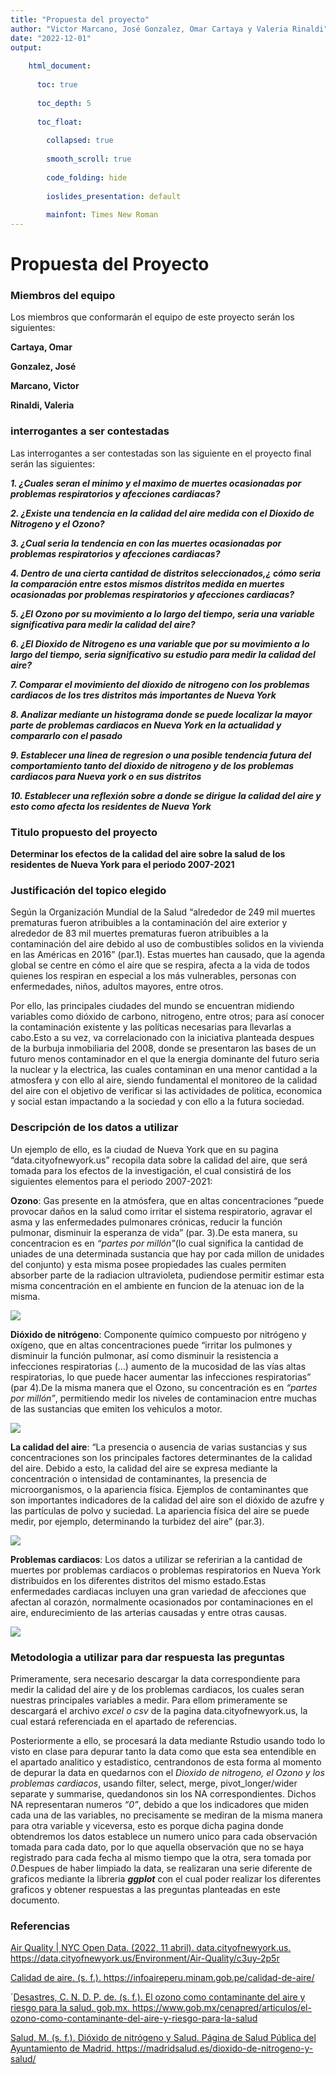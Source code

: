 ---
title: "Propuesta del proyecto"
author: "Victor Marcano, José Gonzalez, Omar Cartaya y Valeria Rinaldi"
date: "2022-12-01"
output: 
 
    html_document:
      
      toc: true
      
      toc_depth: 5
      
      toc_float:
        
        collapsed: true
        
        smooth_scroll: true
        
        code_folding: hide
        
        ioslides_presentation: default
        
        mainfont: Times New Roman
---
# Propuesta del Proyecto

### Miembros del equipo

Los miembros que conformarán el equipo de este proyecto serán los siguientes:
 
 **Cartaya, Omar**
 
 **Gonzalez, José**
 
 **Marcano, Victor**
 
 **Rinaldi, Valeria**
 
### interrogantes a ser contestadas
 
 Las interrogantes a ser contestadas son las siguiente en el proyecto final serán las siguientes:

**_1. ¿Cuales seran el minimo y el maximo de muertes ocasionadas por problemas respiratorios y afecciones cardiacas?_**

**_2. ¿Existe una tendencia en la calidad del aire medida con el Dioxido de Nitrogeno y el Ozono?_**

**_3. ¿Cual seria la tendencia en con las muertes ocasionadas por problemas respiratorios y afecciones cardiacas?_**

**_4. Dentro de una cierta cantidad de distritos seleccionados,¿ cómo seria la comparación entre estos mismos distritos medida en muertes ocasionadas por problemas respiratorios y afecciones cardiacas?_**

**_5. ¿El Ozono por su movimiento a lo largo del tiempo, seria una variable significativa para medir la calidad del aire?_**

**_6. ¿El Dioxido de Nitrogeno es una variable que por su movimiento a lo largo del tiempo, seria significativo su estudio para medir la calidad del aire?_**

**_7. Comparar el movimiento del dioxido de nitrogeno con los problemas cardiacos de los tres distritos más importantes de Nueva York_**

**_8. Analizar mediante un histograma donde se puede localizar la mayor parte de problemas cardiacos en Nueva York en la actualidad y compararlo con el pasado_**

**_9. Establecer una linea de regresion o una posible tendencia futura del comportamiento tanto del dioxido de nitrogeno y de los problemas cardiacos para Nueva york o en sus distritos_**

**_10. Establecer una reflexión sobre a donde se dirigue la calidad del aire y esto como afecta los residentes de Nueva York_**


### Titulo propuesto del proyecto

**Determinar los efectos de la calidad del aire sobre la salud de los residentes de Nueva York para el periodo 2007-2021**

### Justificación del topico elegido

Según la Organización Mundial de la Salud “alrededor de 249 mil muertes prematuras fueron atribuibles a la contaminación del aire exterior y alrededor de 83 mil muertes prematuras fueron atribuibles a la contaminación del aire debido al uso de combustibles solidos en la vivienda en las Américas en 2016” (par.1). Estas muertes han causado, que la agenda global se centre en cómo el aire que se respira, afecta a la vida de todos quienes los respiran en especial a los más vulnerables, personas con enfermedades, niños, adultos mayores, entre otros. 

Por ello, las principales ciudades del mundo  se encuentran midiendo variables como dióxido de carbono, nitrogeno, entre otros; para así conocer la contaminación existente y las políticas necesarias para llevarlas a cabo.Esto a su vez, va correlacionado con la iniciativa planteada despues de la burbuja inmobiliaria del 2008, donde se presentaron las bases de un futuro menos contaminador en el que la energia dominante del futuro seria la nuclear y la electrica, las cuales contaminan en una menor cantidad a la atmosfera y con ello al aire, siendo fundamental el monitoreo de la calidad del aire con el objetivo de verificar si las actividades de politica, economica y social estan impactando a la sociedad y con ello a la futura sociedad.


### Descripción de los datos a utilizar 

 Un ejemplo de ello, es la ciudad de Nueva York que en su pagina “data.cityofnewyork.us” recopila data sobre la calidad del aire, que será tomada para los efectos de la investigación, el cual consistirá de los siguientes elementos para el periodo 2007-2021:


**Ozono**: Gas presente en la atmósfera, que en altas concentraciones “puede provocar daños en la salud como irritar el sistema respiratorio, agravar el asma y las enfermedades pulmonares crónicas, reducir la función pulmonar, disminuir la esperanza de vida” (par. 3).De esta manera, su concentracion es en _"partes por millón"_(lo cual significa la cantidad de uniades de una determinada sustancia que hay por cada millon de unidades del conjunto) y esta misma posee propiedades las cuales permiten absorber parte de la radiacion ultravioleta, pudiendose permitir estimar esta misma concentración en el ambiente en funcion de la atenuac
ion de la misma.

![](https://blogquimobasicos.files.wordpress.com/2020/04/efecto2.png?w=468&h=289.png)

**Dióxido de nitrógeno**: Componente químico compuesto por nitrógeno y oxígeno, que en altas concentraciones puede “irritar los pulmones y disminuir la función pulmonar, así como disminuir la resistencia a infecciones respiratorias (...) aumento de la mucosidad de las vías altas respiratorias, lo que puede hacer aumentar las infecciones respiratorias” (par 4).De la misma manera que el Ozono, su concentración es en _"partes por millón"_, permitiendo medir los niveles de contaminacion entre muchas de las sustancias que emiten los vehiculos a motor.

![](https://www.semana.com/resizer/iv6ULQMfc4tZw0j9MU88vfWEli8=/arc-anglerfish-arc2-prod-semana/public/PPHUI44WFJAG5K2ZLRL6JKML5M.jpg)

**La calidad del aire**:  “La presencia o ausencia de varias sustancias y sus concentraciones son los principales factores determinantes de la calidad del aire. Debido a esto, la calidad del aire se expresa mediante la concentración o intensidad de contaminantes, la presencia de microorganismos, o la apariencia física. Ejemplos de contaminantes que son importantes indicadores de la calidad del aire son el dióxido de azufre y las partículas de polvo y suciedad. La apariencia física del aire se puede medir, por ejemplo, determinando la turbidez del aire” (par.3).

![](https://www.redspira.org/images/Articulos/Educacion_Ambiental/Imagenes/Loteriajpg/15_El-indice-de-calidad-del-aire.jpg)


**Problemas cardiacos**: Los datos a utilizar se referirian a la cantidad de muertes por problemas cardiacos o problemas respiratorios en Nueva York distribuidos en los diferentes distritos del mismo estado.Estas enfermedades cardiacas incluyen una gran variedad de afecciones que afectan al corazón, normalmente ocasionados por contaminaciones en el aire, endurecimiento de las arterias causadas y entre otras causas.

![](https://isanidad.com/wp-content/uploads/2017/07/ecografia3d_riesgo_cardiovascular_portada_08072017_consalud-1.jpg)

### Metodologia a utilizar para dar respuesta las preguntas

Primeramente, sera necesario descargar la data correspondiente para medir la calidad del aire y de los problemas cardiacos, los cuales seran nuestras principales variables a medir. Para ellom primeramente se descargará el archivo _excel o csv_ de la pagina data.cityofnewyork.us, la cual estará referenciada en el apartado de referencias.

Posteriormente a ello, se procesará la data mediante Rstudio usando todo lo visto en clase para depurar tanto la data como que esta sea entendible en el apartado analitico y estadistico, centrandonos de esta forma al momento de depurar la data en quedarnos con el _Dioxido de nitrogeno, el Ozono y los problemas cardiacos_, usando filter, select, merge, pivot_longer/wider separate y summarise, quedandonos sin los NA correspondientes. Dichos NA representaran numeros _"0"_, debido a que los indicadores que miden cada una de las variables, no precisamente se mediran de la misma manera para otra variable y viceversa, esto es porque dicha pagina donde obtendremos los datos establece un numero unico para cada observación tomada para cada dato, por lo que aquella observación que no se haya registrado para cada fecha al mismo tiempo que la otra, sera tomada por _0_.Despues de haber limpiado la data, se realizaran una serie diferente de graficos mediante la libreria **_ggplot_** con el cual poder realizar los diferentes graficos y obtener respuestas a las preguntas planteadas en este documento.


### Referencias

[Air Quality | NYC Open Data. (2022, 11 abril). data.cityofnewyork.us. https://data.cityofnewyork.us/Environment/Air-Quality/c3uy-2p5r](https://data.cityofnewyork.us/Environment/Air-Quality/c3uy-2p5r)

[Calidad de aire. (s. f.). https://infoaireperu.minam.gob.pe/calidad-de-aire/]( https://infoaireperu.minam.gob.pe/calidad-de-aire/)

´[Desastres, C. N. D. P. de. (s. f.). El ozono como contaminante del aire y riesgo para la salud. gob.mx. https://www.gob.mx/cenapred/articulos/el-ozono-como-contaminante-del-aire-y-riesgo-para-la-salud](https://www.gob.mx/cenapred/articulos/el-ozono-como-contaminante-del-aire-y-riesgo-para-la-salud)

[Salud, M. (s. f.). Dióxido de nitrógeno y Salud. Página de Salud Pública del Ayuntamiento de Madrid. https://madridsalud.es/dioxido-de-nitrogeno-y-salud/](https://madridsalud.es/dioxido-de-nitrogeno-y-salud/)

